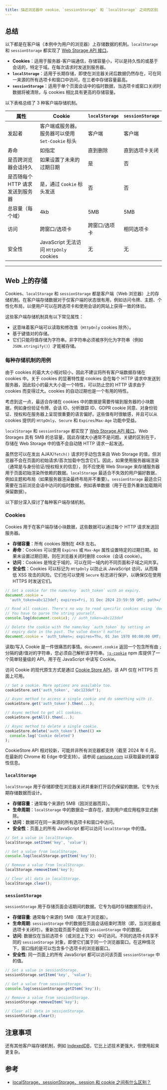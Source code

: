 ```yaml
---
title: 描述浏览器中 cookie、`sessionStorage` 和 `localStorage` 之间的区别
---
```


## 总结

以下都是在客户端（本例中为用户的浏览器）上存储数据的机制。`localStorage` 和 `sessionStorage` 都实现了 [Web Storage API 接口](https://developer.mozilla.org/en-US/docs/Web/API/Web_Storage_API)。

* **Cookies**：适用于服务器-客户端通信，存储容量小，可以是持久性的或基于会话的，特定于域。在每次请求时发送到服务器。
* **`localStorage`**：适用于长期存储，即使在浏览器关闭后数据仍然存在，可在同一来源的所有选项卡和窗口中访问，在三者中存储容量最高。
* **`sessionStorage`**：适用于单个页面会话中的临时数据，当选项卡或窗口关闭时数据将被清除，与 cookies 相比具有更高的存储容量。

以下表格总结了 3 种客户端存储机制。

| 属性 | Cookie | `localStorage` | `sessionStorage` |
| --- | --- | --- | --- |
| 发起者 | 客户端或服务器。服务器可以使用 `Set-Cookie` 标头 | 客户端 | 客户端 |
| 寿命 | 如指定 | 直到删除 | 直到选项卡关闭 |
| 是否跨浏览器会话持久 | 如果设置了未来的过期日期 | 是 | 否 |
| 是否随每个 HTTP 请求发送到服务器 | 是，通过 `Cookie` 标头发送 | 否 | 否 |
| 总容量（每个域） | 4kb | 5MB | 5MB |
| 访问 | 跨窗口/选项卡 | 跨窗口/选项卡 | 相同选项卡 |
| 安全性 | JavaScript 无法访问 `HttpOnly` cookies | 无 | 无 |

***

## Web 上的存储

Cookies、`localStorage` 和 `sessionStorage` 都是客户端（Web 浏览器）上的存储机制。在客户端存储数据对于仅客户端的状态很有用，例如访问令牌、主题、个性化布局，以便用户可以在跨选项卡和使用会话的网站上获得一致的体验。

这些客户端存储机制具有以下常见属性：

* 这意味着客户端可以读取和修改值（`HttpOnly` cookies 除外）。
* 基于键值对的存储。
* 它们只能将值存储为字符串。非字符串必须被序列化为字符串（例如 `JSON.stringify()`）才能被存储。

### 每种存储机制的用例

由于 cookies 的最大大小相对较小，因此不建议将所有客户端数据存储在 cookies 中。关于 cookies 的显著特性是 cookies 会在每个 HTTP 请求中发送到服务器，因此较小的最大大小是一个特性，可以防止您的 HTTP 请求由于 cookies 而变得过大。cookies 的自动过期也是一个有用的特性。

考虑到这一点，最适合存储在 cookies 中的数据是需要传输到服务器的小块数据，例如身份验证令牌、会话 ID、分析跟踪 ID、GDPR cookie 同意、对身份验证、授权和在服务器上呈现很重要的语言偏好。这些值有时很敏感，并且可以从 cookies 提供的 `HttpOnly`、`Secure` 和 `Expires`/`Max-Age` 功能中受益。

`localStorage` 和 `sessionStorage` 都实现了 [Web Storage API 接口](https://developer.mozilla.org/en-US/docs/Web/API/Web_Storage_API)。Web Storages 具有 5MB 的总容量，因此存储大小通常不是问题。关键的区别在于，存储在 Web Storage 中的值不会自动随 HTTP 请求一起发送。

虽然您可以在发出 AJAX/`fetch()` 请求时手动包含来自 Web Storage 的值，但浏览器不会在页面的初始请求/首次加载中包含它们。因此，如果使用服务器端渲染（通常是与身份验证/授权相关的信息），则不应使用 Web Storage 来存储服务器用于页面初始渲染所依赖的数据。`localStorage` 最适合不失效的用户偏好数据，例如主题和布局（如果服务器渲染最终布局并不重要）。`sessionStorage` 最适合只需要在当前浏览会话中访问的临时数据，例如表单数据（用于在意外重新加载期间保留数据）。

以下部分深入探讨了每种客户端存储机制。

### Cookies

Cookies 用于在客户端存储小块数据，这些数据可以通过每个 HTTP 请求发送回服务器。

* **存储容量**：所有 cookies 限制在 4KB 左右。
* **寿命**：Cookies 可以使用 `Expires` 或 `Max-Age` 属性设置特定的过期日期。如果未设置过期日期，则在浏览器关闭时删除 cookie（会话 cookie）。
* **访问**：Cookies 是特定于域的，可以在同一域内的不同页面和子域之间共享。
* **安全性**：Cookies 可以标记为 `HttpOnly` 以防止从 JavaScript 访问，从而降低 XSS 攻击的风险。它们也可以使用 `Secure` 标志进行保护，以确保仅在使用 HTTPS 时发送它们。

```js
// Set a cookie for the name/key `auth_token` with an expiry.
document.cookie =
  'auth_token=abc123def; expires=Fri, 31 Dec 2024 23:59:59 GMT; path=/';

// Read all cookies. There's no way to read specific cookies using `document.cookie`.
// You have to parse the string yourself.
console.log(document.cookie); // auth_token=abc123def

// Delete the cookie with the name/key `auth_token` by setting an
// expiry date in the past. The value doesn't matter.
document.cookie = 'auth_token=; expires=Thu, 01 Jan 1970 00:00:00 GMT; path=/';
```

读取/写入 Cookie 是一件很痛苦的事情。`document.cookie` 返回一个包含所有由 `;` 分隔的键/值对的字符串，您必须自己解析该字符串。[`js-cookie`](https://github.com/js-cookie/js-cookie) npm 库提供了一个简单轻量级的 API，用于在 JavaScript 中读写 Cookie。

访问 Cookie 的现代原生方式是通过 [Cookie Store API](https://developer.mozilla.org/en-US/docs/Web/API/Cookie_Store_API)，该 API 仅在 HTTPS 页面上可用。

```js
// Set a cookie. More options are available too.
cookieStore.set('auth_token', 'abc123def');

// Async method to access a single cookie and do something with it.
cookieStore.get('auth_token').then(...);

// Async method to get all cookies.
cookieStore.getAll().then(...);

// Async method to delete a single cookie.
cookieStore.delete('auth_token').then(() =>
  console.log('Cookie deleted')
);
```

CookieStore API 相对较新，可能并非所有浏览器都支持（截至 2024 年 6 月，在最新的 Chrome 和 Edge 中受支持）。请参阅 [caniuse.com](https://caniuse.com/mdn-api_cookiestore) 以获取最新的兼容性信息。

### `localStorage`

`localStorage` 用于存储即使在浏览器关闭并重新打开后仍保留的数据。它专为长期存储数据而设计。

* **存储容量**：通常每个来源约 5MB（因浏览器而异）。
* **生命周期**：`localStorage` 中的数据会一直存在，直到用户或应用程序显式删除。
* **访问**：数据可在同一来源的所有选项卡和窗口中访问。
* **安全性**：页面上的所有 JavaScript 都可以访问 `localStorage` 中的值。

```js
// Set a value in localStorage.
localStorage.setItem('key', 'value');

// Get a value from localStorage.
console.log(localStorage.getItem('key'));

// Remove a value from localStorage.
localStorage.removeItem('key');

// Clear all data in localStorage.
localStorage.clear();
```

### `sessionStorage`

`sessionStorage` 用于存储页面会话期间的数据。它专为临时存储数据而设计。

* **存储容量**: 通常每个来源约 5MB（取决于浏览器）。
* **生命周期**: `sessionStorage` 中的数据在页面会话结束时清除（即，当浏览器或选项卡关闭时）。重新加载页面不会销毁 `sessionStorage` 中的数据。
* **访问**: 数据仅在当前选项卡（或浏览上下文）中可访问。不同的选项卡共享不同的 `sessionStorage` 对象，即使它们属于同一个浏览器窗口。在这种情况下，窗口指的是可以包含多个选项卡的浏览器窗口。
* **安全性**: 同一页面上的所有 JavaScript 都可以访问该页面 `sessionStorage` 中的值。

```js
// Set a value in sessionStorage.
sessionStorage.setItem('key', 'value');

// Get a value from sessionStorage.
console.log(sessionStorage.getItem('key'));

// Remove a value from sessionStorage.
sessionStorage.removeItem('key');

// Clear all data in sessionStorage.
sessionStorage.clear();
```

## 注意事项

还有其他客户端存储机制，例如 [IndexedDB](https://developer.mozilla.org/en-US/docs/Web/API/IndexedDB_API)，它比上述技术更强大，但使用起来更复杂。

## 参考

* [localStorage、sessionStorage、session 和 cookie 之间有什么区别？](https://stackoverflow.com/questions/19867599/what-is-the-difference-between-localstorage-sessionstorage-session-and-cookies)
